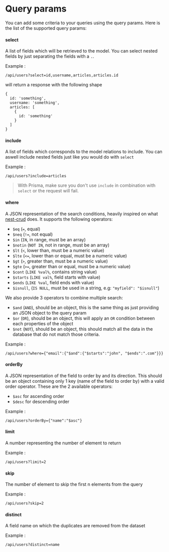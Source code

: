 # Query params

You can add some criteria to your queries using the query params. Here is the list of the supported query params:

#### select

A list of fields which will be retrieved to the model. You can select nested fields by just separating the fields with a `.`.

Example :

```
/api/users?select=id,username,articles,articles.id
```

will return a response with the following shape

```
{
  id: 'something',
  username: 'something',
  articles: [
    {
      id: 'something'
    }
  ]
}
```

#### include

A list of fields which corresponds to the model relations to include. You can aswell include nested fields just like you would do with `select`

Example :

```
/api/users?include=articles
```

> With Prisma, make sure you don't use `include` in combination with `select` or the request will fail.

#### where

A JSON representation of the search conditions, heavily inspired on what [nest-crud](https://github.com/nestjsx/crud/wiki/Requests#search) does. It supports the following operators:

- `$eq` (`=`, equal)
- `$neq` (`!=`, not equal)
- `$in` (`IN`, in range, must be an array)
- `$notin` (`NOT IN`, not in range, must be an array)
- `$lt` (`<`, lower than, must be a numeric value)
- `$lte` (`<=`, lower than or equal, must be a numeric value)
- `$gt` (`>`, greater than, must be a numeric value)
- `$gte` (`>=`, greater than or equal, must be a numeric value)
- `$cont` (`LIKE %val%`, contains string value)
- `$starts` (`LIKE val%`, field starts with value)
- `$ends` (`LIKE %val`, field ends with value)
- `$isnull`, (`IS NULL`, must be used in a string, e.g: `"myfield": "$isnull"`)

We also provide 3 operators to combine multiple search:

- `$and` (`AND`), should be an object, this is the same thing as just providing an JSON object to the query param
- `$or` (`OR`), should be an object, this will apply an `OR` condition between each properties of the object
- `$not` (`NOT`), should be an object, this should match all the data in the database that do not match those criteria.

Example :

```
/api/users?where={"email":{"$and":{"$starts":"john", "$ends":".com"}}}
```

#### orderBy

A JSON representation of the field to order by and its direction. This should be an object containing only 1 key (name of the field to order by) with a valid order operator. These are the 2 available operators:

- `$asc` for ascending order
- `$desc` for descending order

Example :

```
/api/users?orderBy={"name":"$asc"}
```

#### limit

A number representing the number of element to return

Example :

```
/api/users?limit=2
```

#### skip

The number of element to skip the first n elements from the query

Example :

```
/api/users?skip=2
```

#### distinct

A field name on which the duplicates are removed from the dataset

Example :

```
/api/users?distinct=name
```
